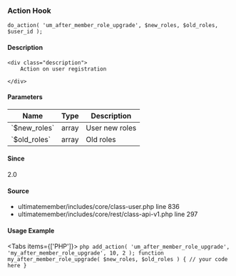 
### Action Hook    
    
```
do_action( 'um_after_member_role_upgrade', $new_roles, $old_roles, $user_id );
```

#### Description
    <div class="description">
        Action on user registration
 
    </div>

#### Parameters
            
<table className="table-auto mt-2 border dark:border-gray-500 p-5 text-sm text-left">
<thead>
<tr>
<th  className="px-3">Name</th>
<th  className="px-3">Type</th>
<th  className="px-3">Description</th>
</tr>
</thead>
<tbody>
               <tr >
               <td className="px-3 py-2">`$new_roles`</td>
               <td className="px-3 py-2">array</td>
               <td className="px-3 py-2 text-sm">User new roles</td>
               </tr>
               <tr >
               <td className="px-3 py-2">`$old_roles`</td>
               <td className="px-3 py-2">array</td>
               <td className="px-3 py-2 text-sm">Old roles</td>
               </tr>
</tbody>
</table>

#### Since
<div class="description">
2.0
</div>

#### Source
  - <Link href="/developer/files/includes-core-class-user#source-view.836">ultimatemember/includes/core/class-user.php</Link> <Link href="/developer/files/includes-core-class-user#source-view.836">line 836</Link>
  - <Link href="/developer/files/includes-core-rest-class-api-v1#source-view.297">ultimatemember/includes/core/rest/class-api-v1.php</Link> <Link href="/developer/files/includes-core-rest-class-api-v1#source-view.297">line 297</Link>



#### Usage Example

<Tabs items={['PHP']}>
    <Tab>
    ```php
    add_action( 'um_after_member_role_upgrade', 'my_after_member_role_upgrade', 10, 2 );
 function my_after_member_role_upgrade( $new_roles, $old_roles ) {
     // your code here
 }
    ```
    </Tab>
</Tabs>